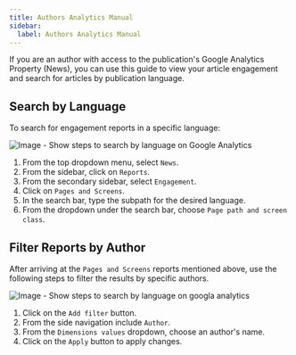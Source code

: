 ```yaml
---
title: Authors Analytics Manual
sidebar:
  label: Authors Analytics Manual
---
```



If you are an author with access to the publication's Google Analytics Property (News), you can use this guide to view your article engagement and search for articles by publication language.

## Search by Language

To search for engagement reports in a specific language:

![Image - Show steps to search by language on Google Analytics](https://contribute.freecodecamp.org/images/google-analytics/search-by-language.png)

<Steps>

1. From the top dropdown menu, select `News`.
2. From the sidebar, click on
   `Reports`.
3. From the secondary sidebar, select `Engagement`.
4. Click on
   `Pages and Screens`.
5. In the search bar, type the subpath for the desired
   language.
6. From the dropdown under the search bar, choose `Page path and
screen class`.

</Steps>

## Filter Reports by Author

After arriving at the `Pages and Screens` reports mentioned above, use the following steps to filter the results by specific authors.

![Image - Show steps to search by language on googla analytics](https://contribute.freecodecamp.org/images/google-analytics/filter-by-author.png)

<Steps>

1. Click on the `Add filter` button.
2. From the side navigation include
   `Author`.
3. From the `Dimensions values` dropdown, choose an author's name.
4. Click on the `Apply` button to apply changes.

</Steps>
